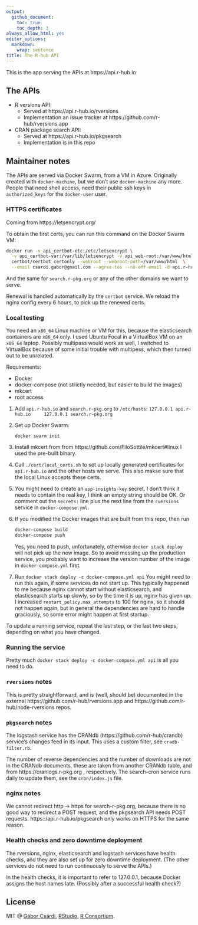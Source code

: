 ```yaml
---
output:
  github_document:
    toc: true
    toc_depth: 3
always_allow_html: yes
editor_options:
  markdown:
    wrap: sentence
title: The R-hub API
---
```


This is the app serving the APIs at https://api.r-hub.io

## The APIs

* R versions API: 
  - Served at https://api.r-hub.io/rversions
  - Implementation an issue tracker at https://github.com/r-hub/rversions.app

* CRAN package search API:
  - Served at https://api.r-hub.io/pkgsearch
  - Implementation is in this repo

## Maintainer notes

The APIs are served via Docker Swarm, from a VM in Azure.
Originally created with `docker-machine`, but we don't use `docker-machine`
any more.
People that need shell access, need their public ssh keys in
`authorized_keys` for the `docker-user` user.

### HTTPS certificates

Coming from https://letsencrypt.org/

To obtain the first certs, you can run this command on the Docker Swarm VM:

```sh
docker run -v api_certbot-etc:/etc/letsencrypt \
  -v api_certbot-var:/var/lib/letsencrypt -v api_web-root:/var/www/html -ti \
  certbot/certbot certonly --webroot --webroot-path=/var/www/html  \
  --email csardi.gabor@gmail.com --agree-tos --no-eff-email -d api.r-hub.io
```

And the same for `search.r-pkg.org` or any of the other domains we want to
serve.

Renewal is handled automatically by the `certbot` service.
We reload the nginx config every 6 hours, to pick up the renewed certs.

### Local testing

You need an `x86_64` Linux machine or VM for this, because the elasticsearch
containers are `x86_64` only.
I used Ubuntu Focal in a VirtualBox VM on an `x86_64` laptop.
Possibly multipass would work as well, I switched to VirtualBox because of
some initial trouble with multipess, which then turned out to be unrelated.

Requirements:

* Docker
* docker-compose (not strictly needed, but easier to build the images)
* mkcert
* root access

1. Add `api.r-hub.io` and `search.r-pkg.org` to `/etc/hosts`:
    ```
    127.0.0.1 api.r-hub.io
    127.0.0.1 search.r-pkg.org
    ```

1. Set up Docker Swarm:
   ```
   docker swarm init
   ```

1. Install mkcert from from https://github.com/FiloSottile/mkcert#linux
   I used the pre-built binary.

1. Call `./cert/local_certs.sh` to set up locally generated certificates 
   for `api.r-hub.io` and the other hosts we serve.
   This also makse sure that the local Linux accepts these certs.

1. You might need to create an `app-insights-key` secret.
   I don't think it needs to contain the real key, I think an empty string
   should be OK.
   Or comment out the `secrets:` line plus the next line from the 
   `rversions` service in `docker-compose.yml`.

1. If you modified the Docker images that are built from this repo, then
   run 
   ```sh
   docker-compose build
   docker-compose push
   ```
   Yes, you need to push, unfortunately, otherwise `docker stack deploy`
   will not pick up the new image. 
   So to avoid messing up the production service, you probably want to
   increase the version number of the image in `docker-compose.yml` first.

1. Run `docker stack deploy -c docker-compose.yml api`
   You might need to run this again, if some services do not start up.
   This typically happened to me because nginx cannot start without 
   elasticsearch, and elasticsearch starts up slowly, so by the time it
   is up, nginx has given up.
   I increased `restart_policy.max_attempts` to 100 for nginx, so it should
   not happen again, but in general the dependencies are hard to handle
   graciously, so some error might happen at first startup.
   
To update a running service, repeat the last step, or the last two steps,
depending on what you have changed.

### Running the service

Pretty much `docker stack deploy -c docker-compose.yml api` is all you need
to do.

### `rversions` notes

This is pretty straightforward, and is (well, should be) documented in the 
external https://github.com/r-hub/rversions.app and 
https://github.com/r-hub/node-rversions repos.

### `pkgsearch` notes

The logstash service has the CRANdb (https://github.com/r-hub/crandb)
service's changes feed in its input.
This uses a custom filter, see `cradb-filter.rb`.
  
The number of reverse dependencies and the number of downloads are not
in the CRANdb documents, these are taken from another CRANdb table, and
from https://cranlogs.r-pkg.org , respectively.
The search-cron service runs daily to update them, see the
`cron/index.js` file.

### nginx notes

We cannot redirect http -> https for search-r-pkg.org, because there is
no good way to redirect a POST request, and the pkgsearch API needs POST
requests.
https::/api.r-hub.io/pkgsearch only works on HTTPS for the same reason.

### Health checks and zero downtime deployment

The rversions, nginx, elasticsearch and logstash services have health
checks, and they are also set up for zero downtime deployment.
(The other services do not need to run continuously to serve the APIs.)

In the health checks, it is important to refer to 127.0.0.1, because 
Docker assigns the host names late.
(Possibly after a successful health check?)

## License

MIT @ [Gábor Csárdi](https://github.com/gaborcsardi),
[RStudio](https://github.com/rstudio),
[R Consortium](https://www.r-consortium.org/).
